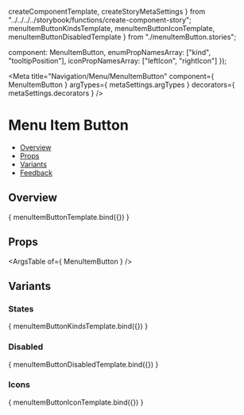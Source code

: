   createComponentTemplate,
  createStoryMetaSettings
} from "../../../../storybook/functions/create-component-story";
  menuItemButtonKindsTemplate,
  menuItemButtonIconTemplate,
  menuItemButtonDisabledTemplate
} from "./menuItemButton.stories";

  component: MenuItemButton,
  enumPropNamesArray: ["kind", "tooltipPosition"],
  iconPropNamesArray: ["leftIcon", "rightIcon"]
});

<Meta
  title="Navigation/Menu/MenuItemButton"
  component={ MenuItemButton }
  argTypes={ metaSettings.argTypes }
  decorators={ metaSettings.decorators }
/>

<!--- Component template -->


<!--- Component documentation -->

# Menu Item Button
- [Overview](#overview)
- [Props](#props)
- [Variants](#variants)
- [Feedback](#feedback)

## Overview

<Canvas>
  <Story name="Overview" args={{children: "Menu item children"}}>
      { menuItemButtonTemplate.bind({}) }
  </Story>
</Canvas>

## Props
<ArgsTable of={ MenuItemButton } />

## Variants
### States
<Canvas>
  <Story name="States">
    { menuItemButtonKindsTemplate.bind({}) }
  </Story>
</Canvas>

### Disabled
<Canvas>
  <Story name="Disabled">
    { menuItemButtonDisabledTemplate.bind({}) }
  </Story>
</Canvas>

### Icons
<Canvas>
  <Story name="Icons">
    { menuItemButtonIconTemplate.bind({}) }
  </Story>
</Canvas>